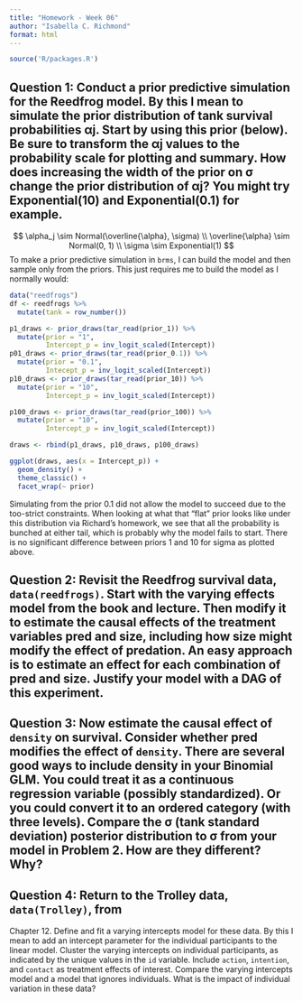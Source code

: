 ```yaml
---
title: "Homework - Week 06"
author: "Isabella C. Richmond"
format: html
---
```


```r
source('R/packages.R')
```

## Question 1: Conduct a prior predictive simulation for the Reedfrog model. By this I mean to simulate the prior distribution of tank survival probabilities αj. Start by using this prior (below). Be sure to transform the αj values to the probability scale for plotting and summary. How does increasing the width of the prior on σ change the prior distribution of αj? You might try Exponential(10) and Exponential(0.1) for example.

$$
\alpha_j \sim Normal(\overline{\alpha}, \sigma)
\\
\overline{\alpha} \sim Normal(0, 1)
\\
\sigma \sim Exponential(1)
$$
To make a prior predictive simulation in `brms`, I can build the model and then sample only from the priors. This just requires me to build the model as I normally would:

```r
data("reedfrogs")
df <- reedfrogs %>%
  mutate(tank = row_number())

p1_draws <- prior_draws(tar_read(prior_1)) %>%
  mutate(prior = "1",
         Intercept_p = inv_logit_scaled(Intercept))
p01_draws <- prior_draws(tar_read(prior_0.1)) %>%
  mutate(prior = "0.1",
         Intecept_p = inv_logit_scaled(Intercept))
p10_draws <- prior_draws(tar_read(prior_10)) %>%
  mutate(prior = "10",
         Intercept_p = inv_logit_scaled(Intercept))

p100_draws <- prior_draws(tar_read(prior_100)) %>%
  mutate(prior = "10",
         Intercept_p = inv_logit_scaled(Intercept))

draws <- rbind(p1_draws, p10_draws, p100_draws)

ggplot(draws, aes(x = Intercept_p)) +
  geom_density() + 
  theme_classic() + 
  facet_wrap(~ prior)

```

Simulating from the prior 0.1 did not allow the model to succeed due to the too-strict constraints. When looking at what that "flat" prior looks like under this distribution via Richard's homework, we see that all the probability is bunched at either tail, which is probably why the model fails to start. There is no significant difference between priors 1 and 10 for sigma as plotted above.

## Question 2: Revisit the Reedfrog survival data, `data(reedfrogs)`. Start with the varying effects model from the book and lecture. Then modify it to estimate the causal effects of the treatment variables pred and size, including how size might modify the effect of predation. An easy approach is to estimate an effect for each combination of pred and size. Justify your model with a DAG of this experiment.

## Question 3: Now estimate the causal effect of `density` on survival. Consider whether pred modifies the effect of `density`. There are several good ways to include density in your Binomial GLM. You could treat it as a continuous regression variable (possibly standardized). Or you could convert it to an ordered category (with three levels). Compare the σ (tank standard deviation) posterior distribution to σ from your model in Problem 2. How are they different? Why?

## Question 4: Return to the Trolley data, `data(Trolley)`, from
Chapter 12. Define and fit a varying intercepts model for these data. By this I mean to add an intercept parameter for the individual participants to the linear model. Cluster the varying intercepts on individual participants, as indicated by the unique
values in the `id` variable. Include `action`, `intention`, and `contact` as treatment effects of interest. Compare the varying intercepts model and a model that ignores individuals. What is the impact of individual variation in these data?